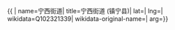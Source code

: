 {{ {{{1|PRC admin/showdata}}}|
name=宁西街道|
title=宁西街道 (镇宁县)|
lat=|
lng=|
wikidata=Q102321339|
wikidata-original-name=|
arg={{{arg|}}}}}